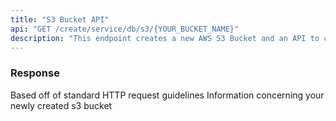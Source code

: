 ```yaml
---
title: "S3 Bucket API"
api: "GET /create/service/db/s3/{YOUR_BUCKET_NAME}"
description: "This endpoint creates a new AWS S3 Bucket and an API to communicate with it"
---
```


### Response

<ResponseField name="statusCode" type="number">
  Based off of standard HTTP request guidelines
</ResponseField>

<ResponseField name="body" type="object">
  Information concerning your newly created s3 bucket
</ResponseField>